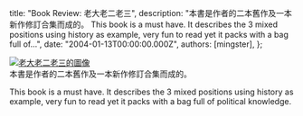 
  title: "Book Review: 老大老二老三",
  description: "本書是作者的二本舊作及一本新作修訂合集而成的。 This book is a must have. It describes the 3 mixed positions using history as example, very fun to read yet it packs with a bag full of...",
  date: "2004-01-13T00:00:00.000Z",
  authors: [mingster],
};

<p><a title="更多關於老大老二老三" href="http://www.anobii.com/books/016ee07c7c948b1b7c/"><img title="更多關於老大老二老三" alt="老大老二老三的圖像" src="/img/image_item.php?type=4&amp;isbn=9578833326" /></a><br />本書是作者的二本舊作及一本新作修訂合集而成的。</p>
<p>This book is a must have. It describes the 3 mixed positions using history as example, very fun to read yet it packs with a bag full of political knowledge.</p>
